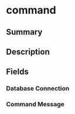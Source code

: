 
# command

## Summary

<Tooltip components={props.components} />

## Description

<Description components={props.components} />

## Fields

### Database Connection

<Field0 components={props.components} />

### Command Message

<Field1 components={props.components} />

